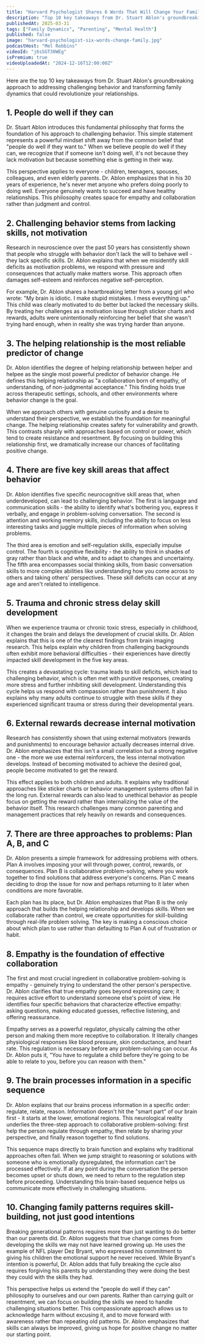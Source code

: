```yaml
---
title: "Harvard Psychologist Shares 6 Words That Will Change Your Family"
description: "Top 10 key takeaways from Dr. Stuart Ablon's groundbreaking approach to addressing challenging behavior and transforming family dynamics that could revolutionize your relationships."
publishedAt: 2025-03-31
tags: ["Family Dynamics", "Parenting", "Mental Health"]
published: false
image: "harvard-psychologist-six-words-change-family.jpg"
podcastHost: "Mel Robbins"
videoId: "j6sSGT30WEg"
isPremium: true
videoUploadedAt: "2024-12-16T12:00:00Z"
---
```



<PodcastSummaryPageLayout frontmatter={frontmatter}>

Here are the top 10 key takeaways from Dr. Stuart Ablon's groundbreaking approach to addressing challenging behavior and transforming family dynamics that could revolutionize your relationships.

## 1. People do well if they can

Dr. Stuart Ablon introduces this fundamental philosophy that forms the foundation of his approach to challenging behavior. This simple statement represents a powerful mindset shift away from the common belief that "people do well if they want to." When we believe people do well if they can, we recognize that if someone isn't doing well, it's not because they lack motivation but because something else is getting in their way.

This perspective applies to everyone - children, teenagers, spouses, colleagues, and even elderly parents. Dr. Ablon emphasizes that in his 30 years of experience, he's never met anyone who prefers doing poorly to doing well. Everyone genuinely wants to succeed and have healthy relationships. This philosophy creates space for empathy and collaboration rather than judgment and control.

## 2. Challenging behavior stems from lacking skills, not motivation

Research in neuroscience over the past 50 years has consistently shown that people who struggle with behavior don't lack the will to behave well - they lack specific skills. Dr. Ablon explains that when we misidentify skill deficits as motivation problems, we respond with pressure and consequences that actually make matters worse. This approach often damages self-esteem and reinforces negative self-perception.

For example, Dr. Ablon shares a heartbreaking letter from a young girl who wrote: "My brain is idiotic. I make stupid mistakes. I mess everything up." This child was clearly motivated to do better but lacked the necessary skills. By treating her challenges as a motivation issue through sticker charts and rewards, adults were unintentionally reinforcing her belief that she wasn't trying hard enough, when in reality she was trying harder than anyone.

## 3. The helping relationship is the most reliable predictor of change

Dr. Ablon identifies the degree of helping relationship between helper and helpee as the single most powerful predictor of behavior change. He defines this helping relationship as "a collaboration born of empathy, of understanding, of non-judgmental acceptance." This finding holds true across therapeutic settings, schools, and other environments where behavior change is the goal.

When we approach others with genuine curiosity and a desire to understand their perspective, we establish the foundation for meaningful change. The helping relationship creates safety for vulnerability and growth. This contrasts sharply with approaches based on control or power, which tend to create resistance and resentment. By focusing on building this relationship first, we dramatically increase our chances of facilitating positive change.

## 4. There are five key skill areas that affect behavior

Dr. Ablon identifies five specific neurocognitive skill areas that, when underdeveloped, can lead to challenging behavior. The first is language and communication skills - the ability to identify what's bothering you, express it verbally, and engage in problem-solving conversation. The second is attention and working memory skills, including the ability to focus on less interesting tasks and juggle multiple pieces of information when solving problems.

The third area is emotion and self-regulation skills, especially impulse control. The fourth is cognitive flexibility - the ability to think in shades of gray rather than black and white, and to adapt to changes and uncertainty. The fifth area encompasses social thinking skills, from basic conversation skills to more complex abilities like understanding how you come across to others and taking others' perspectives. These skill deficits can occur at any age and aren't related to intelligence.

## 5. Trauma and chronic stress delay skill development

When we experience trauma or chronic toxic stress, especially in childhood, it changes the brain and delays the development of crucial skills. Dr. Ablon explains that this is one of the clearest findings from brain imaging research. This helps explain why children from challenging backgrounds often exhibit more behavioral difficulties - their experiences have directly impacted skill development in the five key areas.

This creates a devastating cycle: trauma leads to skill deficits, which lead to challenging behavior, which is often met with punitive responses, creating more stress and further inhibiting skill development. Understanding this cycle helps us respond with compassion rather than punishment. It also explains why many adults continue to struggle with these skills if they experienced significant trauma or stress during their developmental years.

## 6. External rewards decrease internal motivation

Research has consistently shown that using external motivators (rewards and punishments) to encourage behavior actually decreases internal drive. Dr. Ablon emphasizes that this isn't a small correlation but a strong negative one - the more we use external reinforcers, the less internal motivation develops. Instead of becoming motivated to achieve the desired goal, people become motivated to get the reward.

This effect applies to both children and adults. It explains why traditional approaches like sticker charts or behavior management systems often fail in the long run. External rewards can also lead to unethical behavior as people focus on getting the reward rather than internalizing the value of the behavior itself. This research challenges many common parenting and management practices that rely heavily on rewards and consequences.

## 7. There are three approaches to problems: Plan A, B, and C

Dr. Ablon presents a simple framework for addressing problems with others. Plan A involves imposing your will through power, control, rewards, or consequences. Plan B is collaborative problem-solving, where you work together to find solutions that address everyone's concerns. Plan C means deciding to drop the issue for now and perhaps returning to it later when conditions are more favorable.

Each plan has its place, but Dr. Ablon emphasizes that Plan B is the only approach that builds the helping relationship and develops skills. When we collaborate rather than control, we create opportunities for skill-building through real-life problem solving. The key is making a conscious choice about which plan to use rather than defaulting to Plan A out of frustration or habit.

## 8. Empathy is the foundation of effective collaboration

The first and most crucial ingredient in collaborative problem-solving is empathy - genuinely trying to understand the other person's perspective. Dr. Ablon clarifies that true empathy goes beyond expressing care; it requires active effort to understand someone else's point of view. He identifies four specific behaviors that characterize effective empathy: asking questions, making educated guesses, reflective listening, and offering reassurance.

Empathy serves as a powerful regulator, physically calming the other person and making them more receptive to collaboration. It literally changes physiological responses like blood pressure, skin conductance, and heart rate. This regulation is necessary before any problem-solving can occur. As Dr. Ablon puts it, "You have to regulate a child before they're going to be able to relate to you, before you can reason with them."

## 9. The brain processes information in a specific sequence

Dr. Ablon explains that our brains process information in a specific order: regulate, relate, reason. Information doesn't hit the "smart part" of our brain first - it starts at the lower, emotional regions. This neurological reality underlies the three-step approach to collaborative problem-solving: first help the person regulate through empathy, then relate by sharing your perspective, and finally reason together to find solutions.

This sequence maps directly to brain function and explains why traditional approaches often fail. When we jump straight to reasoning or solutions with someone who is emotionally dysregulated, the information can't be processed effectively. If at any point during the conversation the person becomes upset or shuts down, we need to return to the regulation step before proceeding. Understanding this brain-based sequence helps us communicate more effectively in challenging situations.

## 10. Changing family patterns requires skill-building, not just good intentions

Breaking generational patterns requires more than just wanting to do better than our parents did. Dr. Ablon suggests that true change comes from developing the skills we may not have learned growing up. He uses the example of NFL player Dez Bryant, who expressed his commitment to giving his children the emotional support he never received. While Bryant's intention is powerful, Dr. Ablon adds that fully breaking the cycle also requires forgiving his parents by understanding they were doing the best they could with the skills they had.

This perspective helps us extend the "people do well if they can" philosophy to ourselves and our own parents. Rather than carrying guilt or resentment, we can focus on building the skills we need to handle challenging situations better. This compassionate approach allows us to acknowledge harm without excusing it, and to move forward with awareness rather than repeating old patterns. Dr. Ablon emphasizes that skills can always be improved, giving us hope for positive change no matter our starting point.

</PodcastSummaryPageLayout>
